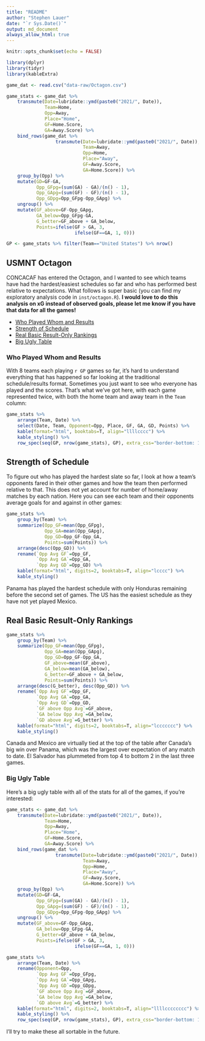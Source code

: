 ```yaml
---
title: "README"
author: "Stephen Lauer"
date: "`r Sys.Date()`"
output: md_document
always_allow_html: true
---
```


```r
knitr::opts_chunk$set(echo = FALSE)
```

```r
library(dplyr)
library(tidyr)
library(kableExtra)

game_dat <- read.csv("data-raw/Octagon.csv")

game_stats <- game_dat %>%
    transmute(Date=lubridate::ymd(paste0("2021/", Date)),
              Team=Home,
              Opp=Away,
              Place="Home",
              GF=Home.Score,
              GA=Away.Score) %>%
    bind_rows(game_dat %>%
                  transmute(Date=lubridate::ymd(paste0("2021/", Date)),
                            Team=Away,
                            Opp=Home,
                            Place="Away",
                            GF=Away.Score,
                            GA=Home.Score)) %>%
    group_by(Opp) %>%
    mutate(GD=GF-GA,
           Opp_GFpg=(sum(GA) - GA)/(n() - 1),
           Opp_GApg=(sum(GF) - GF)/(n() - 1),
           Opp_GDpg=Opp_GFpg-Opp_GApg) %>%
    ungroup() %>%
    mutate(GF_above=GF-Opp_GApg,
           GA_below=Opp_GFpg-GA,
           G_better=GF_above + GA_below,
           Points=ifelse(GF > GA, 3,
                         ifelse(GF==GA, 1, 0)))

GP <- game_stats %>% filter(Team=="United States") %>% nrow()

```

## USMNT Octagon

CONCACAF has entered the Octagon, and I wanted to see which teams have had the hardest/easiest schedules so far and who has performed best relative to expectations.
What follows is super basic (you can find my exploratory analysis code in `inst/octagon.R`).
**I would love to do this analysis on xG instead of observed goals, please let me know if you have that data for all the games!**

* [Who Played Whom and Results](#who-played-whom-and-results)
* [Strength of Schedule](#strength-of-schedule)
* [Real Basic Result-Only Rankings](#real-basic-result-only-rankings)
* [Big Ugly Table](#big-ugly-table)

### Who Played Whom and Results

With 8 teams each playing `r GP` games so far, it's hard to understand everything that has happened so far looking at the traditional schedule/results format.
Sometimes you just want to see who everyone has played and the scores.
That's what we've got here, with each game represented twice, with both the home team and away team in the `Team` column:

```r
game_stats %>% 
    arrange(Team, Date) %>% 
    select(Date, Team, Opponent=Opp, Place, GF, GA, GD, Points) %>% 
    kable(format="html", booktabs=T, align="llllcccc") %>% 
    kable_styling() %>% 
    row_spec(seq(GP, nrow(game_stats), GP), extra_css="border-bottom: 1px solid")
```

## Strength of Schedule

To figure out who has played the hardest slate so far, I look at how a team's opponents fared in their other games and how the team then performed relative to that.
This does not yet account for number of home/away matches by each nation.
Here you can see each team and their opponents average goals for and against in other games:

```r
game_stats %>%
    group_by(Team) %>%
    summarize(Opp_GF=mean(Opp_GFpg),
              Opp_GA=mean(Opp_GApg),
              Opp_GD=Opp_GF-Opp_GA,
              Points=sum(Points)) %>% 
    arrange(desc(Opp_GD)) %>% 
    rename(`Opp Avg GF`=Opp_GF,
           `Opp Avg GA`=Opp_GA,
           `Opp Avg GD`=Opp_GD) %>% 
    kable(format="html", digits=2, booktabs=T, align="lcccc") %>% 
    kable_styling()
```

Panama has played the hardest schedule with only Honduras remaining before the second set of games.
The US has the easiest schedule as they have not yet played Mexico.

## Real Basic Result-Only Rankings

```r
game_stats %>%
    group_by(Team) %>%
    summarize(Opp_GF=mean(Opp_GFpg),
              Opp_GA=mean(Opp_GApg),
              Opp_GD=Opp_GF-Opp_GA,
              GF_above=mean(GF_above),
              GA_below=mean(GA_below),
              G_better=GF_above + GA_below,
              Points=sum(Points)) %>% 
    arrange(desc(G_better), desc(Opp_GD)) %>% 
    rename(`Opp Avg GF`=Opp_GF,
           `Opp Avg GA`=Opp_GA,
           `Opp Avg GD`=Opp_GD,
           `GF above Opp Avg`=GF_above,
           `GA below Opp Avg`=GA_below,
           `GD above Avg`=G_better) %>% 
    kable(format="html", digits=2, booktabs=T, align="lccccccc") %>% 
    kable_styling()
```

Canada and Mexico are virtually tied at the top of the table after Canada's big win over Panama, which was the largest over expectation of any match to date.
El Salvador has plummeted from top 4 to bottom 2 in the last three games.

### Big Ugly Table

Here's a big ugly table with all of the stats for all of the games, if you're interested:

```r
game_stats <- game_dat %>%
    transmute(Date=lubridate::ymd(paste0("2021/", Date)),
              Team=Home,
              Opp=Away,
              Place="Home",
              GF=Home.Score,
              GA=Away.Score) %>%
    bind_rows(game_dat %>%
                  transmute(Date=lubridate::ymd(paste0("2021/", Date)),
                            Team=Away,
                            Opp=Home,
                            Place="Away",
                            GF=Away.Score,
                            GA=Home.Score)) %>%
    group_by(Opp) %>%
    mutate(GD=GF-GA,
           Opp_GFpg=(sum(GA) - GA)/(n() - 1),
           Opp_GApg=(sum(GF) - GF)/(n() - 1),
           Opp_GDpg=Opp_GFpg-Opp_GApg) %>%
    ungroup() %>%
    mutate(GF_above=GF-Opp_GApg,
           GA_below=Opp_GFpg-GA,
           G_better=GF_above + GA_below,
           Points=ifelse(GF > GA, 3,
                         ifelse(GF==GA, 1, 0)))

game_stats %>% 
    arrange(Team, Date) %>% 
    rename(Opponent=Opp,
           `Opp Avg GF`=Opp_GFpg,
           `Opp Avg GA`=Opp_GApg,
           `Opp Avg GD`=Opp_GDpg,
           `GF above Opp Avg`=GF_above,
           `GA below Opp Avg`=GA_below,
           `GD above Avg`=G_better) %>%
    kable(format="html", digits=2, booktabs=T, align="llllcccccccc") %>% 
    kable_styling() %>% 
    row_spec(seq(GP, nrow(game_stats), GP), extra_css="border-bottom: 1px solid")
```

I'll try to make these all sortable in the future.
